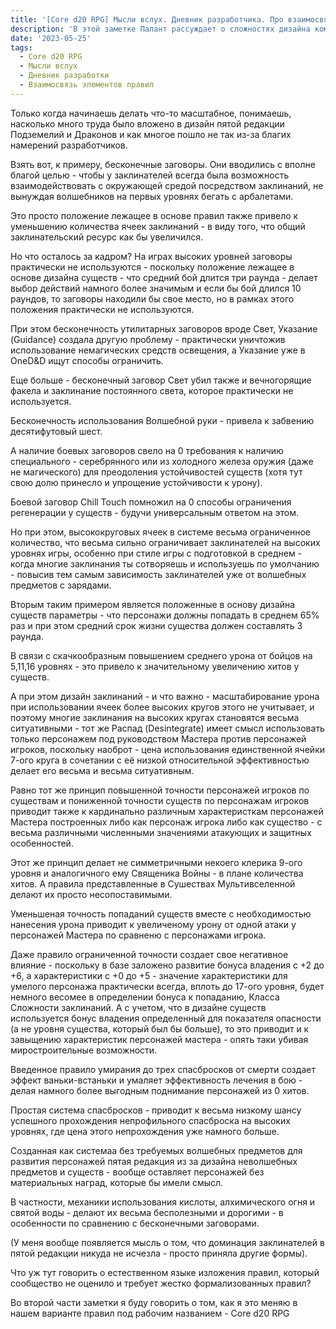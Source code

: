 ```yaml
---
title: '[Core d20 RPG] Мысли вслух. Дневник разработчика. Про взаимосвязь элементов в системе'
description: 'В этой заметке Палант рассуждает о сложностях дизайна комплексной системы и о том, как изначальные положения влияют на дизайн системы, оборачиваясь в будущем новыми проблемами'
date: '2023-05-25'
tags:
  - Core d20 RPG
  - Мысли вслух
  - Дневник разработки
  - Взаимосвязь элементов правил
---
```


Только когда начинаешь делать что-то масштабное, понимаешь, насколько много труда было вложено в дизайн пятой редакции Подземелий и Драконов и как многое пошло не так из-за благих намерений разработчиков.

Взять вот, к примеру, бесконечные заговоры. Они вводились с вполне благой целью - чтобы у заклинателей всегда была возможность взаимодействовать с окружающей средой посредством заклинаний, не вынуждая волшебников на первых уровнях бегать с арбалетами.

Это просто положение лежащее в основе правил также привело к уменьшению количества ячеек заклинаний - в виду того, что общий заклинательский ресурс как бы увеличился.

Но что осталось за кадром? На играх высоких уровней заговоры практически не используются - поскольку положение лежащее в основе дизайна существ - что средний бой длится три раунда - делает выбор действий намного более значимым и если бы бой длился 10 раундов, то заговоры находили бы свое место, но в рамках этого положения практически не используются.

При этом бесконечность утилитарных заговоров вроде Свет, Указание (Guidance) создала другую проблему - практически уничтожив использование немагических средств освещения, а Указание уже в OneD&D ищут способы ограничить.

Еще больше - бесконечный заговор Свет убил также и вечногорящие факела и заклинание постоянного света, которое практически не используется.

Бесконечность использования Волшебной руки - привела к забвению десятифутовый шест.

А наличие боевых заговоров свело на 0 требования к наличию специального - серебрянного или из холодного железа оружия (даже не магического) для преодоления устойчивостей существ (хотя тут свою долю принесло и упрощение устойчивости к урону).

Боевой заговор Chill Touch помножил на 0 способы ограничения регенерации у существ - будучи универсальным ответом на этом.

Но при этом, высококруговых ячеек в системе весьма ограниченное количество, что весьма сильно ограничивает заклинателей на высоких уровнях игры, особенно при стиле игры с подготовкой в среднем - когда многие заклинания ты сотворяешь и используешь по умолчанию - повысив тем самым зависимость заклинателей уже от волшебных предметов с зарядами.

Вторым таким примером является положенные в основу дизайна существ параметры - что персонажи должны попадать в среднем 65% раз и при этом средний срок жизни существа должен составлять 3 раунда.

В связи с скачкообразным повышением среднего урона от бойцов на 5,11,16 уровнях - это привело к значительному увеличению хитов у существ.

А при этом дизайн заклинаний - и что важно - масштабирование урона при использовании ячеек более высоких кругов этого не учитывает, и поэтому многие заклинания на высоких кругах становятся весьма ситуативными - тот же Распад (Desintegrate) имеет смысл использовать только персонажем под руководством Мастера против персонажей игроков, поскольку наоброт - цена использования единственной ячейки 7-ого круга в сочетании с её низкой относительной эффективностью делает его весьма и весьма ситуативным.

Равно тот же принцип повышенной точности персонажей игроков по существам и пониженной точности существ по персонажам игроков приводит также к кардинально различным характеристкам персонажей Мастера построенных либо как персонаж игрока либо как существо - с весьма различными численными значениями атакующих и защитных особенностей.

Этот же принцип делает не симметричными некоего клерика 9-ого уровня и аналогичного ему Священика Войны - в плане количества хитов. А правила представленные в Сушествах Мультивселенной делают их просто несопоставимыми.

Уменьшеная точность попаданий существ вместе с необходимостью нанесения урона приводит к увеличеному урону от одной атаки у персонажей Мастера по сравненю с персонажами игрока.

Даже правило ограниченной точности создает свое негативное влияние - поскольку в базе заложено развитие бонуса владения с +2 до +6, а характеристики с +0 до +5 - значение характеристики для умелого персонажа практически всегда, вплоть до 17-ого уровня, будет немного весомее в определении бонуса к попаданию, Класса Сложности заклинаний. А с учетом, что в дизайне существ используется бонус владения определенный для показателя опасности (а не уровня существа, который был бы больше), то это приводит и к завыщению характеристик персонажей мастера - опять таки убивая миростроительные возможности.

Введенное правило умирания до трех спасбросков от смерти создает эффект ваньки-встаньки и умаляет эффективность лечения в бою - делая намного более выгодным поднимание персонажей из 0 хитов.

Простая система спасбросков - приводит к весьма низкому шансу успешного прохождения непрофильного спасброска на высоких уровнях, где цена этого непрохождения уже намного больше.

Созданная как системаа без требуемых волшебных предметов для развития персонажей пятая редакция из за дизайна неволшебных предметов и существ - вообще оставляет персонажей без материальных наград, которые бы имели смысл.

В частности, механики использования кислоты, алхимического огня и святой воды - делают их весьма бесполезными и дорогими - в особенности по сравнению с бесконечными заговорами.

(У меня вообще появляется мысль о том, что доминация заклинателей в пятой редакции никуда не исчезла - просто приняла другие формы).

Что уж тут говорить о естественном языке изложения правил, который сообщество не оценило и требует жестко формализованных правил?

Во второй части заметки я буду говорить о том, как я это меняю в нашем варианте правил под рабочим названием - Core d20 RPG
